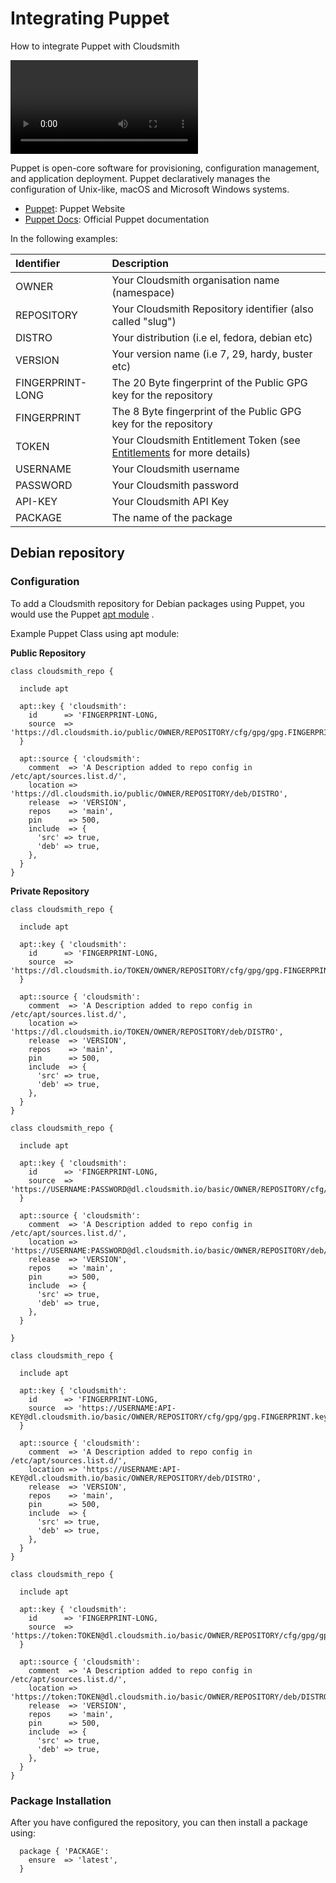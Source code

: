 

# Integrating Puppet

How to integrate Puppet with Cloudsmith

<Video wistiaId="hyr0pxp4sv"></Video>

Puppet is open-core software for provisioning, configuration management, and application deployment. Puppet declaratively manages the configuration of Unix-like, macOS and Microsoft Windows systems.

- [Puppet](https://puppet.com/): Puppet Website
- [Puppet Docs](https://puppet.com/docs/): Official Puppet documentation 

In the following examples: 

| Identifier       | Description                                                                               |
| :--------------- | :---------------------------------------------------------------------------------------- |
| OWNER            | Your Cloudsmith organisation name (namespace)                                             |
| REPOSITORY       | Your Cloudsmith Repository identifier (also called "slug")                                |
| DISTRO           | Your distribution  (i.e el, fedora, debian etc)                                           |
| VERSION          | Your version name (i.e 7, 29, hardy, buster etc)                                          |
| FINGERPRINT-LONG | The 20 Byte fingerprint of the Public GPG key for the repository                          |
| FINGERPRINT      | The 8 Byte fingerprint of the Public GPG key for the repository                           |
| TOKEN            | Your Cloudsmith Entitlement Token (see [Entitlements](/software-distribution/entitlement-tokens) for more details) |
| USERNAME         | Your Cloudsmith username                                                                  |
| PASSWORD         | Your Cloudsmith password                                                                  |
| API-KEY          | Your Cloudsmith API Key                                                                   |
| PACKAGE          | The name of the package                                                                   |

## Debian repository

### Configuration

To add a Cloudsmith repository for Debian packages using Puppet, you would use the Puppet [apt module](https://forge.puppet.com/modules/puppetlabs/apt/readme) .  

Example Puppet Class using apt module:

**Public Repository**

```
class cloudsmith_repo {

  include apt

  apt::key { 'cloudsmith':
    id      => 'FINGERPRINT-LONG,
    source  => 'https://dl.cloudsmith.io/public/OWNER/REPOSITORY/cfg/gpg/gpg.FINGERPRINT.key',
  }

  apt::source { 'cloudsmith':
    comment  => 'A Description added to repo config in /etc/apt/sources.list.d/',
    location => 'https://dl.cloudsmith.io/public/OWNER/REPOSITORY/deb/DISTRO',
    release  => 'VERSION',
    repos    => 'main',
    pin      => 500,
    include  => {
      'src' => true,
      'deb' => true,
    },
  }
}
```

**Private Repository**

```text Entitlement Token Auth
class cloudsmith_repo {

  include apt

  apt::key { 'cloudsmith':
    id      => 'FINGERPRINT-LONG,
    source  => 'https://dl.cloudsmith.io/TOKEN/OWNER/REPOSITORY/cfg/gpg/gpg.FINGERPRINT.key',
  }

  apt::source { 'cloudsmith':
    comment  => 'A Description added to repo config in /etc/apt/sources.list.d/',
    location => 'https://dl.cloudsmith.io/TOKEN/OWNER/REPOSITORY/deb/DISTRO',
    release  => 'VERSION',
    repos    => 'main',
    pin      => 500,
    include  => {
      'src' => true,
      'deb' => true,
    },
  }
}
```
```text HTTP Basic Auth (User & Pass)
class cloudsmith_repo {

  include apt

  apt::key { 'cloudsmith':
    id      => 'FINGERPRINT-LONG,
    source  => 'https://USERNAME:PASSWORD@dl.cloudsmith.io/basic/OWNER/REPOSITORY/cfg/gpg/gpg.FINGERPRINT.key',
  }

  apt::source { 'cloudsmith':
    comment  => 'A Description added to repo config in /etc/apt/sources.list.d/',
    location => 'https://USERNAME:PASSWORD@dl.cloudsmith.io/basic/OWNER/REPOSITORY/deb/DISTRO',
    release  => 'VERSION',
    repos    => 'main',
    pin      => 500,
    include  => {
      'src' => true,
      'deb' => true,
    },
  }

}
```
```text HTTP Basic Auth (API-Key)
class cloudsmith_repo {

  include apt

  apt::key { 'cloudsmith':
    id      => 'FINGERPRINT-LONG,
    source  => 'https://USERNAME:API-KEY@dl.cloudsmith.io/basic/OWNER/REPOSITORY/cfg/gpg/gpg.FINGERPRINT.key',
  }

  apt::source { 'cloudsmith':
    comment  => 'A Description added to repo config in /etc/apt/sources.list.d/',
    location => 'https://USERNAME:API-KEY@dl.cloudsmith.io/basic/OWNER/REPOSITORY/deb/DISTRO',
    release  => 'VERSION',
    repos    => 'main',
    pin      => 500,
    include  => {
      'src' => true,
      'deb' => true,
    },
  }
}
```
```text HTTP Basic Auth (Token)
class cloudsmith_repo {

  include apt

  apt::key { 'cloudsmith':
    id      => 'FINGERPRINT-LONG,
    source  => 'https://token:TOKEN@dl.cloudsmith.io/basic/OWNER/REPOSITORY/cfg/gpg/gpg.FINGERPRINT.key',
  }

  apt::source { 'cloudsmith':
    comment  => 'A Description added to repo config in /etc/apt/sources.list.d/',
    location => 'https://token:TOKEN@dl.cloudsmith.io/basic/OWNER/REPOSITORY/deb/DISTRO',
    release  => 'VERSION',
    repos    => 'main',
    pin      => 500,
    include  => {
      'src' => true,
      'deb' => true,
    },
  }
}
```

### Package Installation

After you have configured the repository, you can then install a package using: 

```
  package { 'PACKAGE':
    ensure  => 'latest',
  }
```
